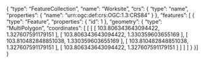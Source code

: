 {
"type": "FeatureCollection",
"name": "Worksite",
"crs": { "type": "name", "properties": { "name": "urn:ogc:def:crs:OGC:1.3:CRS84" } },
"features": [
{ "type": "Feature", "properties": { "id": 1 }, "geometry": { "type": "MultiPolygon", "coordinates": [ [ [ [ 103.806343643094422, 1.327607591179151 ], [ 103.806343643094422, 1.330359603655169 ], [ 103.810482848851038, 1.330359603655169 ], [ 103.810482848851038, 1.327607591179151 ], [ 103.806343643094422, 1.327607591179151 ] ] ] ] } }
]
}
